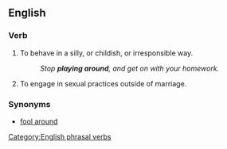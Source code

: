 ==English==

===Verb===
{{infl|en-verb|head=[[play]] [[around]]}}

# To behave in a silly, or childish, or irresponsible way.
#:''Stop '''playing around''', and get on with your homework.''
# {{idiom}} To engage in sexual practices outside of marriage.

===Synonyms===
*[[fool around]]

[[Category:English phrasal verbs]]
